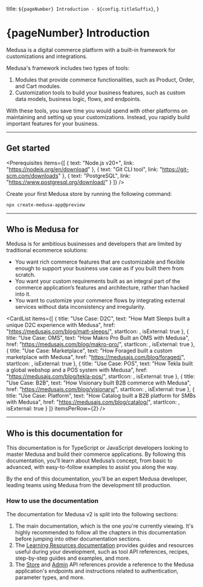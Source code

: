 
  title: `${pageNumber} Introduction - ${config.titleSuffix}`,
}

# {pageNumber} Introduction

Medusa is a digital commerce platform with a built-in framework for customizations and integrations.

Medusa's framework includes two types of tools:

1. Modules that provide commerce functionalities, such as Product, Order, and Cart modules.
2. Customization tools to build your business features, such as custom data models, business logic, flows, and endpoints.

With these tools, you save time you would spend with other platforms on maintaining and setting up your customizations. Instead, you rapidly build important features for your business.

--- 

## Get started

<Prerequisites items={[
  {
    text: "Node.js v20+",
    link: "https://nodejs.org/en/download"
  },
  {
    text: "Git CLI tool",
    link: "https://git-scm.com/downloads"
  },
  {
    text: "PostgreSQL",
    link: "https://www.postgresql.org/download/"
  }
]} />

Create your first Medusa store by running the following command:

```bash
npx create-medusa-app@preview
```

---

## Who is Medusa for

Medusa is for ambitious businesses and developers that are limited by traditional ecommerce solutions:

- You want rich commerce features that are customizable and flexible enough to support your business use case as if you built them from scratch.
- You want your custom requirements built as an integral part of the commerce application’s features and architecture, rather than hacked into it.
- You want to customize your commerce flows by integrating external services without data inconsistency and irregularity.

<CardList items={[
  {
    title: "Use Case: D2C",
    text: "How Matt Sleeps built a unique D2C experience with Medusa",
    href: "https://medusajs.com/blog/matt-sleeps/",
    startIcon: <FlyingBox />,
    isExternal: true
  },
  {
    title: "Use Case: OMS",
    text: "How Makro Pro Built an OMS with Medusa",
    href: "https://medusajs.com/blog/makro-pro/",
    startIcon: <CheckCircleSolid />,
    isExternal: true
  },
  {
    title: "Use Case: Marketplace",
    text: "How Foraged built a custom marketplace with Medusa",
    href: "https://medusajs.com/blog/foraged/",
    startIcon: <BuildingStorefront />,
    isExternal: true
  },
  {
    title: "Use Case: POS",
    text: "How Tekla built a global webshop and a POS system with Medusa",
    href: "https://medusajs.com/blog/tekla-pos/",
    startIcon: <ComputerDesktop />,
    isExternal: true
  },
  {
    title: "Use Case: B2B",
    text: "How Visionary built B2B commerce with Medusa",
    href: "https://medusajs.com/blog/visionary/",
    startIcon: <BuildingsSolid />,
    isExternal: true
  },
  {
    title: "Use Case: Platform",
    text: "How Catalog built a B2B platform for SMBs with Medusa",
    href: "https://medusajs.com/blog/catalog/",
    startIcon: <BuildingsSolid />,
    isExternal: true
  }
]} itemsPerRow={2} />

---

## Who is this documentation for

This documentation is for TypeScript or JavaScript developers looking to master Medusa and build their commerce applications. By following this documentation, you’ll learn about Medusa’s concept, from basic to advanced, with easy-to-follow examples to assist you along the way.

By the end of this documentation, you’ll be an expert Medusa developer, leading teams using Medusa from the development till production.

### How to use the documentation

The documentation for Medusa v2 is split into the following sections:

1. The main documentation, which is the one you're currently viewing. It's highly recommended to follow all the chapters in this documentation before jumping into other documentation sections.
2. The [Learning Resources documentation](!resources!) provides guides and resources useful during your development, such as tool API references, recipes, step-by-step guides and examples, and more.
3. The [Store](!api!/store) and [Admin](!api!/admin) API references provide a reference to the Medusa application's endpoints and instructions related to authentication, parameter types, and more.
